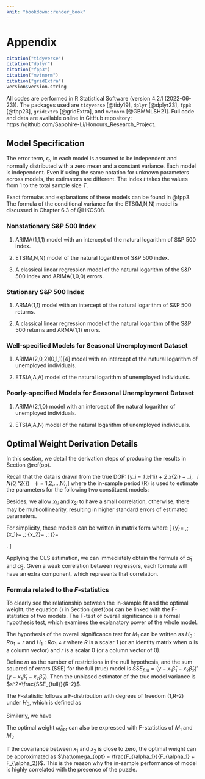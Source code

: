 ```yaml
---
knit: "bookdown::render_book"
---
```


\appendix

# Appendix  

```r
citation("tidyverse")
citation("dplyr")
citation("fpp3")
citation("mvtnorm")
citation("gridExtra")
version$version.string
```

All codes are performed in R Statistical Software (version 4.2.1 (2022-06-23)). The packages used are `tidyverse` [@tidy19], `dplyr` [@dplyr23], `fpp3` [@fpp23], `gridExtra` [@gridExtra], and `mvtnorm` [@GBMMLSH21]. Full code and data are available online in GitHub repository: https://github.com/Sapphire-Li/Honours_Research_Project.



## Model Specification

The error term, $\epsilon_t$, in each model is assumed to be independent and normally distributed with a zero mean and a constant variance. Each model is independent. Even if using the same notation for unknown parameters across models, the estimators are different. The index $t$ takes the values from $1$ to the total sample size $T$.

Exact formulas and explanations of these models can be found in @fpp3. The formula of the conditional variance for the ETS(M,N,N) model is discussed in Chapter 6.3 of @HKOS08.

### Nonstationary S\&P 500 Index

1. ARIMA(1,1,1) model with an intercept of the natural logarithm of S\&P 500 index. 
\begin{equation*}
log(y_t) = c + log(y_{t-1}) + \phi_1\big[log(y_{t-1})-log(y_{t-2})\big] + \epsilon_t + \theta_1\epsilon_{t-1}
\end{equation*}

2. ETS(M,N,N) model of the natural logarithm of S\&P 500 index. 
\begin{align*}
log(y_t) &= \ell_{t-1} (1+\epsilon_t) \\
\ell_t &= \ell_{t-1} (1+\alpha \epsilon_t) \\
\end{align*}

3. A classical linear regression model of the natural logarithm of the S\&P 500 index and ARIMA(1,0,0) errors. 
\begin{align*}
log(y_t) &= \beta_0 + \beta_1 t + u_t \\
u_t &= \phi_1 u_{t-1} + \epsilon_t
\end{align*}



### Stationary S\&P 500 Index

1. ARMA(1,1) model with an intercept of the natural logarithm of S\&P 500 returns. 
\begin{equation*}
log(y_t) - log(y_{t-1}) = c + \phi_1\big[log(y_{t-1})-log(y_{t-2})\big] + \epsilon_t + \theta_1\epsilon_{t-1}
\end{equation*}

2. A classical linear regression model of the natural logarithm of the S\&P 500 returns and ARMA(1,1) errors. 
\begin{align*}
log(y_t) - log(y_{t-1}) &= \beta_0 + u_t \\
u_t &= \phi_1 u_{t-1} + \epsilon_t + \theta_1\epsilon_{t-1}
\end{align*}



### Well-specified Models for Seasonal Unemployment Dataset

1. ARIMA(2,0,2)(0,1,1)[4] model with an intercept of the natural logarithm of unemployed individuals.
\begin{align*}
log(y_t) &= c + log(y_{t-4}) + \phi_1\big[log(y_{t-1})-log(y_{t-5})\big] + \phi_2\big[log(y_{t-2})-log(y_{t-6})\big] \\
         &+ \epsilon_t + \theta_1\epsilon_{t-1} + \theta_2\epsilon_{t-2} + \Theta_1\epsilon_{t-4} + \theta_1\Theta_1\epsilon_{t-5} + \theta_2\Theta_1\epsilon_{t-6} \\
\end{align*}


2. ETS(A,A,A) model of the natural logarithm of unemployed individuals. 
\begin{align*}
log(y_t) &= \ell_{t-1} + b_{t-1} + s_{t-m} + \epsilon_t \\
\ell_t &= \ell_{t-1} + b_{t-1} + \alpha \epsilon_t \\
b_t &= b_{t-1} + \beta \epsilon_t \\
s_{t} &= s_{t-m} + \gamma \epsilon_t
\end{align*}



### Poorly-specified Models for Seasonal Unemployment Dataset

1. ARIMA(2,1,0) model with an intercept of the natural logarithm of unemployed individuals.
\begin{equation*}
log(y_t) = c + log(y_{t-1}) + \phi_1\big[log(y_{t-1})-log(y_{t-2})\big] + \phi_2\big[log(y_{t-2})-log(y_{t-3})\big] + \epsilon_t
\end{equation*}

2. ETS(A,A,N) model of the natural logarithm of unemployed individuals. 
\begin{align*}
log(y_t) &= \ell_{t-1} + b_{t-1} + \epsilon_t \\
\ell_t &= \ell_{t-1} + b_{t-1} + \alpha \epsilon_t \\
b_t &= b_{t-1} + \beta \epsilon_t
\end{align*}





## Optimal Weight Derivation Details {#detail}

In this section, we detail the derivation steps of producing the results in Section \@ref(op).

Recall that the data is drawn from the true DGP:
\[y_i = \beta_1 x_{1i} + \beta_2 x_{2i} + \epsilon_i, \ \ \epsilon_i \stackrel{i.i.d}{\sim} N(0,\sigma^2_{\epsilon}) \ \ \ (i = 1,2,...,N),\]
where the in-sample period (R) is used to estimate the parameters for the following two constituent models:
\begin{align*}
M_1: y_i &= \alpha_1 x_{1i} + u_{1i}, \ \ u_{1i} \stackrel{i.i.d}{\sim} N(0,\sigma^2_1) \\
M_2: y_i &= \alpha_2 x_{2i} + u_{2i}, \ \ u_{2i} \stackrel{i.i.d}{\sim} N(0,\sigma^2_2).
\end{align*}

Besides, we allow $x_{1i}$ and $x_{2i}$ to have a small correlation, otherwise, there may be multicollinearity, resulting in higher standard errors of estimated parameters.

For simplicity, these models can be written in matrix form
\begin{align*}
y &= x_1 \beta_{1} + x_2 \beta_{2} + \epsilon, \\
M_1 : y &= x_1 \alpha_{1} + u_1, \\
M_2 : y &= x_2 \alpha_{2} + u_2,
\end{align*}
where
\[
     {y}=\begin{bmatrix}
           y_{1} \\
           y_{2} \\
           \vdots \\
           y_{N}
         \end{bmatrix},\;
     {x_1}=\begin{bmatrix}
           x_{11} \\
           x_{21} \\
           \vdots \\
           x_{N1}
         \end{bmatrix},\;
    {x_2}=\begin{bmatrix}
           x_{12} \\
           x_{22} \\
           \vdots \\
           x_{N2}
         \end{bmatrix},\;
    {\epsilon}=\begin{bmatrix}
           \epsilon_{1} \\
           \epsilon_{2} \\
           \vdots \\
           \epsilon_{N}
         \end{bmatrix}.
\]

Applying the OLS estimation, we can immediately obtain the formula of $\hat\alpha_{1}$ and $\hat\alpha_{2}$. Given a weak correlation between regressors, each formula will have an extra component, which represents that correlation.
\begin{align*}
    \hat\alpha_{1} &= (x'_1x_1)^{-1} x'_1y \\
    &= (x'_1x_1)^{-1} x'_1(x_1 \beta_1 + x_2 \beta_2 + \epsilon) \\
    &= \beta_1 + (x'_1x_1)^{-1} x'_1x_2 \beta_2 \\
    &= \beta_1 + var(x_1)^{-1} cov(x_1,x_2) \beta_2 \\
    \\
    \hat\alpha_{2} &= (x'_2x_2)^{-1} x'_2y \\
    &= (x'_2x_2)^{-1} x'_2(x_1 \beta_1 + x_2 \beta_2 + \epsilon) \\
    &= \beta_2 + (x'_2x_2)^{-1} x'_2x_1 \beta_1 \\
    &= \beta_2 + var(x_2)^{-1} cov(x_2,x_1) \beta_1 \\
\end{align*}
\begin{align*}
    \hat y_{\omega} &= \hat y_1 \omega + \hat y_2 (1-\omega) \\
    &= x_1 \hat\alpha_1 \omega + \ x_2 \hat\alpha_2 (1-\omega) \\
    &= x_1 \hat\alpha_1 \omega - x_2 \hat\alpha_2 \omega + x_2 \hat\alpha_2 \\
    &= (x_1 \hat\alpha_1 - x_2 \hat\alpha_2) \omega + x_2 \hat\alpha_2 
\end{align*}

\begin{align*}
\hat{\omega}_{\text{opt}} 
&= \underset{\omega \in [0,1]}{\arg\min} \ \frac{1}{R} \big(y - \hat y_{\omega}\big)' \big(y - \hat y_{\omega}\big) \\
&= \underset{\omega \in [0,1]}{\arg\min} \ \frac{1}{R} \big[y-(x_1 \hat\alpha_1 - x_2 \hat\alpha_2) \omega - x_2 \hat\alpha_2\big]'\big[y-(x_1 \hat\alpha_1 - x_2 \hat\alpha_2) \omega - x_2 \hat\alpha_2\big]
\end{align*}
\begin{align*}
    -2(x_1 \hat\alpha_1 - x_2 \hat\alpha_2)' (y-(x_1 \hat\alpha_1 - x_2 \hat\alpha_2) \hat\omega_{opt} - x_2 \hat\alpha_2) &= 0 \\
    (x_1 \hat\alpha_1 - x_2 \hat\alpha_2)' (x_1 \hat\alpha_1 - x_2 \hat\alpha_2) \hat\omega_{opt} &= (x_1 \hat\alpha_1 - x_2 \hat\alpha_2)' (y - x_2 \hat\alpha_2) \\
    \hat\omega_{opt} &= \frac{(x_1 \hat\alpha_1 - x_2 \hat\alpha_2)' (y - x_2 \hat\alpha_2)}{(x_1 \hat\alpha_1 - x_2 \hat\alpha_2)' (x_1 \hat\alpha_1 - x_2 \hat\alpha_2)} \\
    \hat\omega_{opt} &= \frac{(x_1 \hat\alpha_1 - x_2 \hat\alpha_2)' (y - x_2 \hat\alpha_2)}{(x_1 \hat\alpha_1 - x_2 \hat\alpha_2)' (x_1 \hat\alpha_1 - x_2 \hat\alpha_2)} \\
    \hat\omega_{opt} &= \frac{(x_1 \hat\alpha_1 - x_2 \hat\alpha_2)' y - (x_1 \hat\alpha_1 - x_2 \hat\alpha_2)' x_2 \hat\alpha_2}{\hat\alpha'_1 x'_1 x_1 \hat\alpha_1 - 2\hat\alpha'_1 x'_1 x_2 \hat\alpha_2 + \hat\alpha'_2 x'_2 x_2 \hat\alpha_2}
\end{align*}






### Formula related to the $F$-statistics

To clearly see the relationship between the in-sample fit and the optimal weight, the equation (\ref{eqn:opt}) in Section \@ref(op) can be linked with the F-statistics of two models. The F-test of overall significance is a formal hypothesis test, which examines the explanatory power of the whole model.


The hypothesis of the overall significance test for $M_1$ can be written as $H_0: R\alpha_1 = r$ and $H_1: R\alpha_1 \ne r$ where $R$ is a scalar 1 (or an identity matrix when $\alpha$ is a column vector) and $r$ is a scalar 0 (or a column vector of 0).

Define $m$ as the number of restrictions in the null hypothesis, and the sum squared of errors (SSE) for the full (true) model \ref{eqn:DGP} is $SSE_{full} = (y - x_1 \hat\beta_1 - x_2 \hat\beta_2)'(y - x_1 \hat\beta_1 - x_2 \hat\beta_2)$. Then the unbiased estimator of the true model variance is $s^2=\frac{SSE_{full}}{R-2}$.

The F-statistic follows a F-distribution with degrees of freedom (1,R-2) under $H_0$, which is defined as
\begin{align*}
F_{\alpha_1} &= (R\hat\alpha_1 - r)'[s^2R(x_1'x_1)^{-1}R']^{-1}(R\hat\alpha_1 - r)/m \\
&= (\hat\alpha_1 - 0)' \Big[s^2(x_1'x_1)^{-1}\Big]^{-1} (\hat\alpha_1 - 0)/1 \\
&= R \ s^{-2} \ \hat\alpha'_1 \text{cov}_R(x_1,x_1) \hat\alpha_1. \\
\end{align*}


Similarly, we have 
\begin{equation*}
F_{\alpha_2} = R \ s^{-2} \ \hat\alpha'_2 \text{cov}_R(x_2,x_2) \hat\alpha_2 \sim F_{1,R-2} \text{ under  H}_0.
\end{equation*}


The optimal weight $\hat\omega_{opt}$ can also be expressed with F-statistics of $M_1$ and $M_2$
\begin{equation*}
\hat\omega_{opt} = \frac{F_{\alpha_1}- R \ \hat\alpha_1'\text{cov}_R(x_1,x_2)\hat\alpha_2/s^2}{F_{\alpha_1} + F_{\alpha_2} - 2 R \ \hat\alpha_1'\text{cov}_R(x_1,x_2)\hat\alpha_2/s^2}.
\end{equation*}

If the covariance between $x_1$ and $x_2$ is close to zero, the optimal weight can be approximated as $\hat\omega_{opt} = \frac{F_{\alpha_1}}{F_{\alpha_1} + F_{\alpha_2}}$. This is the reason why the in-sample performance of model is highly correlated with the presence of the puzzle. 



